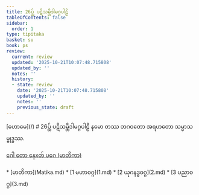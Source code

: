 ```yaml
---
title: 26ပ္သ် ပဋိသမ္ဘိဒါမဂ္ဂပါဠိ
tableOfContents: false
sidebar:
  order: 1
type: tipitaka
basket: su
book: ps
review:
  current: review
  updated: '2025-10-21T10:07:48.715808'
  updated_by: ''
  notes: ''
  history:
  - state: review
    date: '2025-10-21T10:07:48.715808'
    updated_by: ''
    notes: ''
    previous_state: draft
---
```



<ReviewStatus review={frontmatter.review} showDetails={true} />

<HypothesisAnnotation frontmatter={frontmatter} />


<Paragraph type="center" book="ps">
[ဟောမေ](/)
</Paragraph>

<Paragraph type="center" book="ps">
# 26ပ္သ် ပဋိသမ္ဘိဒါမဂ္ဂပါဠိ
</Paragraph>

<Paragraph number="1" type="center" book="ps">
နမော တဿ ဘဂဝတော အရဟတော သမ္မာသမ္ဗုဒ္ဓဿ.

[ဂေါ တော နေxတ် ပဂေ (မာတိကာ)](Matika.md)



</Paragraph>

<TableOfContents book="ps" section="26">
* [မာတိကာ](Matika.md)
* [1 မဟာဝဂ္ဂ](1.md)
* [2 ယုဂနဒ္ဓဝဂ္ဂ](2.md)
* [3 ပညာဝဂ္ဂ](3.md)
</TableOfContents>